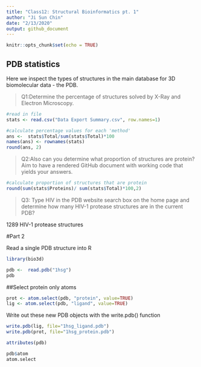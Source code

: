 ```yaml
---
title: "Class12: Structural Bioinformatics pt. 1"
author: "Ji Sun Chin"
date: "2/13/2020"
output: github_document
---
```


```r
knitr::opts_chunk$set(echo = TRUE)
```

## PDB statistics

Here we inspect the types of structures in the main database for 3D biomolecular data - the PDB.

>Q1:Determine the percentage of structures solved by X-Ray and Electron Microscopy. 

```r
#read in file
stats <- read.csv("Data Export Summary.csv", row.names=1)

#calculate percentage values for each 'method'
ans <-  stats$Total/sum(stats$Total)*100
names(ans) <- rownames(stats)
round(ans, 2)

```


>Q2:Also can you determine what proportion of structures are protein? Aim to have a rendered GitHub document with working code that yields your answers.

```r
#calculate proportion of structures that are protein
round(sum(stats$Proteins)/ sum(stats$Total)*100,2)

```

>Q3: Type HIV in the PDB website search box on the home page and determine how many HIV-1 protease structures are in the current PDB?

1289 HIV-1 protease structures


#Part 2

Read a single PDB structure into R
```r
library(bio3d)

pdb <-  read.pdb("1hsg")
pdb
```

##Select protein only atoms

```r
prot <- atom.select(pdb, "protein", value=TRUE)
lig <- atom.select(pdb, "ligand", value=TRUE)
```
 
Write out these new PDB objects with the write.pdb() function
 
```r
write.pdb(lig, file="1hsg_ligand.pdb")
write.pdb(prot, file="1hsg_protein.pdb")
```


```r
attributes(pdb)
```

```r
pdb$atom
atom.select
```

